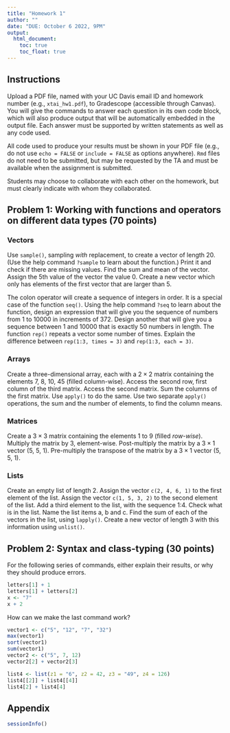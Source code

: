 ```yaml
---
title: "Homework 1"
author: ""
date: "DUE: October 6 2022, 9PM"
output: 
  html_document: 
    toc: true
    toc_float: true
---
```


## Instructions
Upload a PDF file, named with your UC Davis email ID and homework number (e.g., `xtai_hw1.pdf`), to Gradescope (accessible through Canvas). You will give the commands to answer each question in its own code block, which will also produce output that will be automatically embedded in the output file. Each answer must be supported by written statements as well as any code used. 

All code used to produce your results must be shown in your PDF file (e.g., do not use `echo = FALSE` or `include = FALSE` as options anywhere). `Rmd` files do not need to be submitted, but may be requested by the TA and must be available when the assignment is submitted. 

Students may choose to collaborate with each other on the homework, but must clearly indicate with whom they collaborated. 

## Problem 1: Working with functions and operators on different data types (70 points)
### Vectors 
Use `sample()`, sampling *with* replacement, to create a vector of length 20. (Use the help command `?sample` to learn about the function.) Print it and check if there are missing values. Find the sum and mean of the vector. Assign the 5th value of the vector the value 0. Create a new vector which only has elements of the first vector that are larger than 5.

The colon operator will create a sequence of integers in order. It is a special case of the function `seq()`. Using the help command `?seq` to learn about the function, design an expression that will give you the sequence of numbers from 1 to 10000 in increments of 372. Design another that will give you a sequence between 1 and 10000 that is exactly 50 numbers in length. The function `rep()` repeats a vector some number of times. Explain the difference between `rep(1:3, times = 3)` and `rep(1:3, each = 3)`.

### Arrays
Create a three-dimensional array, each with a $2 \times 2$ matrix containing the elements 7, 8, 10, 45 (filled column-wise). Access the second row, first column of the third matrix. Access the second matrix. Sum the columns of the first matrix. Use `apply()` to do the same. Use two separate `apply()` operations, the sum and the number of elements, to find the column means. 

### Matrices
Create a $3 \times 3$ matrix containing the elements 1 to 9 (filled *row-wise*). Multiply the matrix by 3, element-wise. Post-multiply the matrix by a $3 \times 1$ vector (5, 5, 1). Pre-multiply the transpose of the matrix by a $3 \times 1$ vector (5, 5, 1).

### Lists
Create an empty list of length 2. Assign the vector `c(2, 4, 6, 1)` to the first element of the list. Assign the vector `c(1, 5, 3, 2)` to the second element of the list. Add a third element to the list, with the sequence 1:4. Check what is in the list. Name the list items a, b and c. Find the sum of each of the vectors in the list, using `lapply()`. Create a new vector of length 3 with this information using `unlist()`. 

## Problem 2: Syntax and class-typing (30 points)
For the following series of commands, either explain their results, or why they should produce errors.

```r
letters[1] + 1
letters[1] + letters[2]
x <- "7"
x + 2
```
How can we make the last command work? 

```r
vector1 <- c("5", "12", "7", "32")
max(vector1)
sort(vector1)
sum(vector1)
vector2 <- c("5", 7, 12)
vector2[2] + vector2[3]
```


```r
list4 <- list(z1 = "6", z2 = 42, z3 = "49", z4 = 126)
list4[[2]] + list4[[4]]
list4[2] + list4[4]
```


## Appendix

```r
sessionInfo()
```
